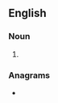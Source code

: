 ==English==

===Noun===
{{head|en|noun plural form}}

# {{plural of|dasher|lang=en}}

===Anagrams===
* {{l|en|shaders}}